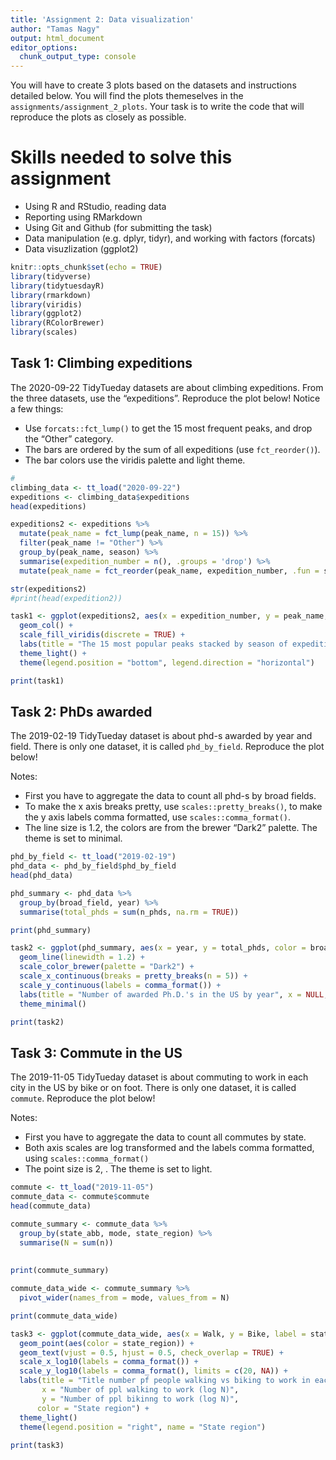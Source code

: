 ```yaml
---
title: 'Assignment 2: Data visualization'
author: "Tamas Nagy"
output: html_document
editor_options: 
  chunk_output_type: console
---
```


You will have to create 3 plots based on the datasets and instructions detailed below. You will find the plots themeselves in the `assignments/assignment_2_plots`. Your task is to write the code that will reproduce the plots as closely as possible.

# Skills needed to solve this assignment

-   Using R and RStudio, reading data
-   Reporting using RMarkdown
-   Using Git and Github (for submitting the task)
-   Data manipulation (e.g. dplyr, tidyr), and working with factors (forcats)
-   Data visuzlization (ggplot2)

```r
knitr::opts_chunk$set(echo = TRUE)
library(tidyverse)
library(tidytuesdayR)
library(rmarkdown)
library(viridis)
library(ggplot2)
library(RColorBrewer)
library(scales)
```

## Task 1: Climbing expeditions

The 2020-09-22 TidyTueday datasets are about climbing expeditions. From the three datasets, use the "expeditions". Reproduce the plot below! Notice a few things:

-   Use `forcats::fct_lump()` to get the 15 most frequent peaks, and drop the "Other" category.
-   The bars are ordered by the sum of all expeditions (use `fct_reorder()`).
-   The bar colors use the viridis palette and light theme.

```r
#
climbing_data <- tt_load("2020-09-22")
expeditions <- climbing_data$expeditions
head(expeditions)
```

```r
expeditions2 <- expeditions %>%
  mutate(peak_name = fct_lump(peak_name, n = 15)) %>%
  filter(peak_name != "Other") %>%
  group_by(peak_name, season) %>%
  summarise(expedition_number = n(), .groups = 'drop') %>%
  mutate(peak_name = fct_reorder(peak_name, expedition_number, .fun = sum))

str(expeditions2)
#print(head(expedition2))
```

```r
task1 <- ggplot(expeditions2, aes(x = expedition_number, y = peak_name, fill = season)) +
  geom_col() +
  scale_fill_viridis(discrete = TRUE) +
  labs(title = "The 15 most popular peaks stacked by season of expedition", x = "Number of Expeditions") +
  theme_light() +
  theme(legend.position = "bottom", legend.direction = "horizontal")

print(task1)
```

## Task 2: PhDs awarded

The 2019-02-19 TidyTueday dataset is about phd-s awarded by year and field. There is only one dataset, it is called `phd_by_field`. Reproduce the plot below!

Notes:

-   First you have to aggregate the data to count all phd-s by broad fields.
-   To make the x axis breaks pretty, use `scales::pretty_breaks()`, to make the y axis labels comma formatted, use `scales::comma_format()`.
-   The line size is 1.2, the colors are from the brewer "Dark2" palette. The theme is set to minimal.

```r
phd_by_field <- tt_load("2019-02-19")
phd_data <- phd_by_field$phd_by_field
head(phd_data)
```

```r
phd_summary <- phd_data %>%
  group_by(broad_field, year) %>%
  summarise(total_phds = sum(n_phds, na.rm = TRUE))

print(phd_summary)
```

```r

task2 <- ggplot(phd_summary, aes(x = year, y = total_phds, color = broad_field)) +
  geom_line(linewidth = 1.2) +
  scale_color_brewer(palette = "Dark2") +
  scale_x_continuous(breaks = pretty_breaks(n = 5)) +
  scale_y_continuous(labels = comma_format()) + 
  labs(title = "Number of awarded Ph.D.'s in the US by year", x = NULL, y = NULL, color = "Broad field") +
  theme_minimal()

print(task2)

```

## Task 3: Commute in the US

The 2019-11-05 TidyTueday dataset is about commuting to work in each city in the US by bike or on foot. There is only one dataset, it is called `commute`. Reproduce the plot below!

Notes:

-   First you have to aggregate the data to count all commutes by state.
-   Both axis scales are log transformed and the labels comma formatted, using `scales::comma_format()`
-   The point size is 2, . The theme is set to light.

```r
commute <- tt_load("2019-11-05")
commute_data <- commute$commute
head(commute_data)
```

```r
commute_summary <- commute_data %>%
  group_by(state_abb, mode, state_region) %>%
  summarise(N = sum(n))
  
  
print(commute_summary)
```

```r
commute_data_wide <- commute_summary %>%
  pivot_wider(names_from = mode, values_from = N)

print(commute_data_wide)
```

```r
task3 <- ggplot(commute_data_wide, aes(x = Walk, y = Bike, label = state_abb)) +
  geom_point(aes(color = state_region)) +
  geom_text(vjust = 0.5, hjust = 0.5, check_overlap = TRUE) +
  scale_x_log10(labels = comma_format()) +
  scale_y_log10(labels = comma_format(), limits = c(20, NA)) +
  labs(title = "Title number pf people walking vs biking to work in each USA state",
       x = "Number of ppl walking to work (log N)",
       y = "Number of ppl bikinng to work (log N)",
      color = "State region") +
  theme_light()
  theme(legend.position = "right", name = "State region")
  
print(task3)
```
